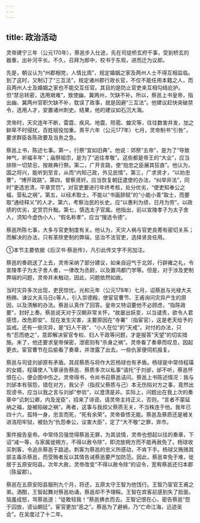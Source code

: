 ```yaml
---
---
---
```

title: 政治活动
---



灵帝建宁三年（公元170年），蔡邕步入仕途，先在司徒桥玄府干事，受到桥玄的器重，出补河平长。不久，召拜为郎中，校书于东观，进而迁为议郎。

先是，朝议认为“州郡相党，人情比周”，规定婚姻之家及两州人士不得互相监临。到了这时，又制订了“三互法”，规定诸州郡行政长官，不仅不能任用本籍之人，而且两州人士及婚姻之家也不能交互任官。其目的是防止官吏来互相勾结庇护。但“禁忌转密，选用艰难”，致使幽、冀两州，欠缺不补。所以，蔡邕上书皇帝，指出幽、冀两州官职欠缺不补，耽误了政事，就是因避“三互法”。他建议赶快突破禁令，选用人才，安置诸州刺史。结果，他的建议如石沉大海。

灵帝时，天灾连年不断，雷霆、疾风、地震、陨雹、蝗灾等，往往数害并发，加之鲜卑不时侵扰，百姓赋役加重。熹平六年（公元177年）七月，灵帝制书“引咎”，要求群臣各陈政要及当务之急。

蔡邕上书，陈述七事。第一，行祭“宜如旧典”。他说：郊祭“五帝”，是为了“导致神气，祈福丰年”；庙祭祖宗，是为了“追往孝敬”。这些都是帝王的“大业”，应当排除一切禁忌，按故典行祭。第二，广开言路，使“抱忠之臣展其狂直”。他认为，国之将兴，能听到至言，从而“内知己政，外见民情”。第三，广求贤才，“以劝忠謇”，“博开政路”。第四，督察贤奸。应当恢复朝廷遣使的办法，“纠举非法”，同时“更选忠清，平章赏罚”。对官吏要进行年终考核，处分优劣，“使吏知奉公之福，营私之祸”。第五，以经术取士。不能以“书画辞赋”的“小能小善”取士，而要取“通经释义”的人才。第六，考察治民的长史。应“以惠利为绩，日月为劳”。以政绩的优劣，定赏罚升黜。第七，慎选太子官属。他指出，前以宣陵孝子为太子舍人，须知今虚伪小人，“假名称孝”，应当“搜选令德”。

蔡邕所陈七事，大多与官吏制度有关。他认为，天灾人祸与官吏良莠有密切关系；而解决的办法，只有革除吏制的弊端，惩治不法官吏，选择贤良任用。

①本节主要依据《后汉书·蔡邕传》，凡引此传文字不另加注。

蔡邕的奏疏送了上去，灵帝采纳了部分建议，如亲自迎气于北郊，行辟雍之礼，令宣陵孝子为太子舍人者，一律改为丞尉，以及置鸿都门学等。但是，对于涉及吏制弊端的问题，灵帝并未触动，因此，问题依然如故。

当时灾异多次出现，吏民惊忧。光和元年（公元178年）七月，诏蔡邕与光禄大夫杨赐、谏议大夫马日c等人，引入崇德殿，使宦官曹节、王甫询问灾异产生的原因，以及清解的办法。蔡邕认真作了回答。皇帝又特诏要他不必顾虑，“指陈政要”，封好上奏。蔡邕说天对于汉朝非常关怀，“故屡出妖变，以当谴责，欲令人君感悟，改危即安”。现在发生灾害，主要原因在“寺署”（指宦官），这是老天给予的监戒。还有一些灾异，是“妇人干政”、“小人在位”的“天戒”。对付的办法，只有“忍而绝之”，意即解决宦官专权、妇人干政等问题，才是报答“天望”的切实措施。末了，他还要求皇帝保密，泄密则有“杀身之祸”。灵帝看了奏章而叹息，因起更衣。宦官曹节在后偷看了奏章，并泄露了出去。一些仇家便伺机报复。

蔡邕与司徒刘邰原有矛盾。其叔蔡质与将作大匠杨球也有矛盾。杨球是中常侍程璜的女婿，程璜使人飞章诬告蔡邕、蔡质多次以私事“请托”于刘邰，邰不听，蔡邕怀恨在心，便企图中伤之。灵帝得书，令尚书召蔡邕诘问。蔡邕上书陈述情况：我与刘邰本有宿怨，错在对方，我父子（指叔父蔡质与己）本无伤陷对方之事，竟然出现谤书，应当以我之言与刘邰“参验”，以澄清是非。实际上，问题出在我上次的奏章中“讥刺公卿，内及宠臣”，招来了诽谤。请灵帝主持正义，否则，“言者不蒙延纳之福，旋被陷破之祸”。再者，这事与我叔父蔡质无关，不当株连于他。我年已四十六，孤特一身，忠言而死，“死有余荣”。灵帝昏愦无能。蔡邕及蔡质还是被关进洛阳牢狱，被劾为“仇怨奉公，议害大臣”，定了“大不敬”之罪，弃市。

案件报告皇帝。中常侍吕强觉得蔡邕无罪，为其说情，灵帝也想起以往的奏章，下诏“减一等，与家属徙朔方，不得以赦令除”，即流放朔方而不能再赦免了。杨球收买刺客，令追杀蔡邕于路途。刺客为蔡邕的忠义所感动，不肯下手。杨球又贿赂其部主毒杀蔡邕，而受贿者反以其情告诫蔡邕要严加防范。因此，蔡邕幸免于难，徙居于五原安阳县。次年大赦，灵帝改变“不得以赦令除”的诏令，宽宥蔡邕还归本郡（陈留郡）。

蔡邕在五原安阳县服刑九个月，将还，五原太守王智为他饯行。王智乃宦官王甫之弟。酒酣，王智起舞对蔡邕劝诵，蔡邕却不予理睬。王智在宾客前感到失了脸面，恼羞成怒，骂蔡邕道：“徒敢轻我！”蔡邕拂衣而去。王智记恨在心，密告蔡邕“怨于囚放，谤讪朝廷”。宦官更加“恶之”。蔡邕为了避祸，乃“亡命江海，远迹吴会”。在吴度过了十二年。